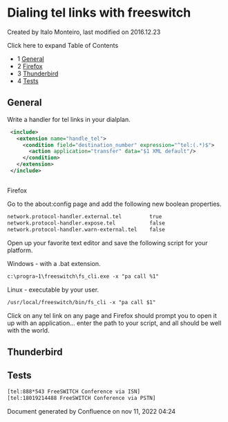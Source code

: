 
# Dialing tel links with freeswitch 

 Created by  Italo Monteiro, last modified on 2016.12.23

Click here to expand Table of Contents

* 1 [General](#-freeswitch--dialing-tel-links-with-freeswitch-)
* 2 [Firefox](#-freeswitch--dialing-tel-links-with-freeswitch-)
* 3 [Thunderbird](#-freeswitch--dialing-tel-links-with-freeswitch-)
* 4 [Tests](#-freeswitch--dialing-tel-links-with-freeswitch-)

## General

Write a handler for tel links in your dialplan.

```xml
 <include>
   <extension name="handle_tel">
     <condition field="destination_number" expression="^tel:(.*)$">
       <action application="transfer" data="$1 XML default"/>
     </condition>
   </extension>
 </include>
```

##   
Firefox

Go to the about:config page and add the following new boolean properties.

```xml
network.protocol-handler.external.tel         true
network.protocol-handler.expose.tel           false
network.protocol-handler.warn-external.tel    false
```

Open up your favorite text editor and save the following script for your platform.

Windows - with a .bat extension.

```xml
c:\progra~1\freeswitch\fs_cli.exe -x "pa call %1"
```

Linux - executable by your user.

```xml
/usr/local/freeswitch/bin/fs_cli -x "pa call $1"
```

Click on any tel link on any page and Firefox should prompt you to open it up with an application... enter the path to your script, and all should be well with the world.

## Thunderbird

## Tests

```xml
[tel:888*543 FreeSWITCH Conference via ISN]
[tel:18019214488 FreeSWITCH Conference via PSTN]
```

Document generated by Confluence on nov 11, 2022 04:24
